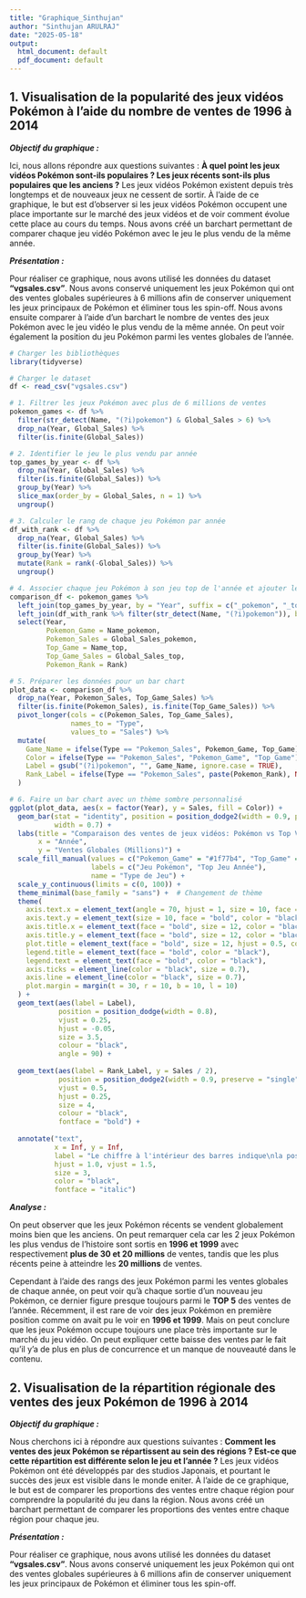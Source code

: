 ---
title: "Graphique_Sinthujan"
author: "Sinthujan ARULRAJ"
date: "2025-05-18"
output:
  html_document: default
  pdf_document: default
---


## 1. Visualisation de la popularité des jeux vidéos Pokémon à l'aide du nombre de ventes de 1996 à 2014  
  
  
***Objectif du graphique :***  

Ici, nous allons répondre aux questions suivantes : **À quel point les jeux vidéos Pokémon sont-ils populaires ? Les jeux récents sont-ils plus populaires que les anciens ?**
Les jeux vidéos Pokémon existent depuis très longtemps et de nouveaux jeux ne cessent de sortir.
À l'aide de ce graphique, le but est d'observer si les jeux vidéos Pokémon occupent une place importante sur le marché des jeux vidéos et de voir comment évolue cette place au cours du temps.
Nous avons créé un barchart permettant de comparer chaque jeu vidéo Pokémon avec le jeu le plus vendu de la même année.

***Présentation :***  

Pour réaliser ce graphique, nous avons utilisé les données du dataset **"vgsales.csv"**.
Nous avons conservé uniquement les jeux Pokémon qui ont des ventes globales supérieures à 6 millions afin de conserver uniquement les jeux principaux de Pokémon et éliminer tous les spin-off.
Nous avons ensuite comparer à l'aide d'un barchart le nombre de ventes des jeux Pokémon avec le jeu vidéo le plus vendu de la même année. On peut voir également la position du jeu Pokémon parmi les ventes globales de l'année.

```{r echo=FALSE, message=FALSE, warning=FALSE}
# Charger les bibliothèques
library(tidyverse)

# Charger le dataset
df <- read_csv("vgsales.csv")

# 1. Filtrer les jeux Pokémon avec plus de 6 millions de ventes
pokemon_games <- df %>%
  filter(str_detect(Name, "(?i)pokemon") & Global_Sales > 6) %>%
  drop_na(Year, Global_Sales) %>%
  filter(is.finite(Global_Sales))

# 2. Identifier le jeu le plus vendu par année
top_games_by_year <- df %>%
  drop_na(Year, Global_Sales) %>%
  filter(is.finite(Global_Sales)) %>%
  group_by(Year) %>%
  slice_max(order_by = Global_Sales, n = 1) %>%
  ungroup()

# 3. Calculer le rang de chaque jeu Pokémon par année
df_with_rank <- df %>%
  drop_na(Year, Global_Sales) %>%
  filter(is.finite(Global_Sales)) %>%
  group_by(Year) %>%
  mutate(Rank = rank(-Global_Sales)) %>%
  ungroup()

# 4. Associer chaque jeu Pokémon à son jeu top de l'année et ajouter le rang
comparison_df <- pokemon_games %>%
  left_join(top_games_by_year, by = "Year", suffix = c("_pokemon", "_top")) %>%
  left_join(df_with_rank %>% filter(str_detect(Name, "(?i)pokemon")), by = c("Year", "Name_pokemon" = "Name")) %>%
  select(Year,
         Pokemon_Game = Name_pokemon,
         Pokemon_Sales = Global_Sales_pokemon,
         Top_Game = Name_top,
         Top_Game_Sales = Global_Sales_top,
         Pokemon_Rank = Rank)

# 5. Préparer les données pour un bar chart
plot_data <- comparison_df %>%
  drop_na(Year, Pokemon_Sales, Top_Game_Sales) %>%
  filter(is.finite(Pokemon_Sales), is.finite(Top_Game_Sales)) %>%
  pivot_longer(cols = c(Pokemon_Sales, Top_Game_Sales),
               names_to = "Type",
               values_to = "Sales") %>%
  mutate(
    Game_Name = ifelse(Type == "Pokemon_Sales", Pokemon_Game, Top_Game),
    Color = ifelse(Type == "Pokemon_Sales", "Pokemon_Game", "Top_Game"),
    Label = gsub("(?i)pokemon", "", Game_Name, ignore.case = TRUE),
    Rank_Label = ifelse(Type == "Pokemon_Sales", paste(Pokemon_Rank), NA)
  )

# 6. Faire un bar chart avec un thème sombre personnalisé
ggplot(plot_data, aes(x = factor(Year), y = Sales, fill = Color)) +
  geom_bar(stat = "identity", position = position_dodge2(width = 0.9, preserve = "single"),
           width = 0.7) +
  labs(title = "Comparaison des ventes de jeux vidéos: Pokémon vs Top Vente par Année",
       x = "Année",
       y = "Ventes Globales (Millions)") +
  scale_fill_manual(values = c("Pokemon_Game" = "#1f77b4", "Top_Game" = "#ff7f0e"),
                    labels = c("Jeu Pokémon", "Top Jeu Année"),
                    name = "Type de Jeu") +
  scale_y_continuous(limits = c(0, 100)) +
  theme_minimal(base_family = "sans") +  # Changement de thème
  theme(
    axis.text.x = element_text(angle = 70, hjust = 1, size = 10, face = "bold", color = "black"),
    axis.text.y = element_text(size = 10, face = "bold", color = "black"),
    axis.title.x = element_text(face = "bold", size = 12, color = "black"),
    axis.title.y = element_text(face = "bold", size = 12, color = "black"),
    plot.title = element_text(face = "bold", size = 12, hjust = 0.5, color = "black"),
    legend.title = element_text(face = "bold", color = "black"),
    legend.text = element_text(face = "bold", color = "black"),
    axis.ticks = element_line(color = "black", size = 0.7),
    axis.line = element_line(color = "black", size = 0.7),
    plot.margin = margin(t = 30, r = 10, b = 10, l = 10)
  ) +
  geom_text(aes(label = Label),
            position = position_dodge(width = 0.8),
            vjust = 0.25,
            hjust = -0.05,
            size = 3.5,
            colour = "black",
            angle = 90) +
  
  geom_text(aes(label = Rank_Label, y = Sales / 2),
            position = position_dodge2(width = 0.9, preserve = "single"),
            vjust = 0.5,
            hjust = 0.25,
            size = 4,
            colour = "black",
            fontface = "bold") + 
  
  annotate("text",
           x = Inf, y = Inf,
           label = "Le chiffre à l'intérieur des barres indique\nla position du jeu Pokémon parmi\nles ventes globales de l'année",
           hjust = 1.0, vjust = 1.5,
           size = 3,
           color = "black",
           fontface = "italic")


```

***Analyse :***

On peut observer que les jeux Pokémon récents se vendent globalement moins bien que les anciens. On peut remarquer cela car les 2 jeux Pokémon les plus vendus de l'histoire sont sortis en **1996 et 1999** avec respectivement **plus de 30 et 20 millions** de ventes, tandis que les plus récents peine à atteindre les **20 millions** de ventes. 

Cependant à l'aide des rangs des jeux Pokémon parmi les ventes globales de chaque année, on peut voir qu'à chaque sortie d'un nouveau jeu Pokémon, ce dernier figure presque toujours parmi le **TOP 5** des ventes de l'année. Récemment, il est rare de voir des jeux Pokémon en première position comme on avait pu le voir en **1996 et 1999**. 
Mais on peut conclure que les jeux Pokémon occupe toujours une place très importante sur le marché du jeu vidéo.
On peut expliquer cette baisse des ventes par le fait qu'il y'a de plus en plus de concurrence et un manque de nouveauté dans le contenu.



## 2. Visualisation de la répartition régionale des ventes des jeux Pokémon de 1996 à 2014 


***Objectif du graphique :***  

Nous cherchons ici à répondre aux questions suivantes : **Comment les ventes des jeux Pokémon se répartissent au sein des régions ? Est-ce que cette répartition est différente selon le jeu et l'année ?**
Les jeux vidéos Pokémon ont été développés par des studios Japonais, et pourtant le succès des jeux est visible dans le monde eniter.
À l'aide de ce graphique, le but est de comparer les proportions des ventes entre chaque région pour comprendre la popularité du jeu dans la région.
Nous avons créé un barchart permettant de comparer les proportions des ventes entre chaque région pour chaque jeu.

***Présentation :***  

Pour réaliser ce graphique, nous avons utilisé les données du dataset **"vgsales.csv"**.
Nous avons conservé uniquement les jeux Pokémon qui ont des ventes globales supérieures à 6 millions afin de conserver uniquement les jeux principaux de Pokémon et éliminer tous les spin-off.



